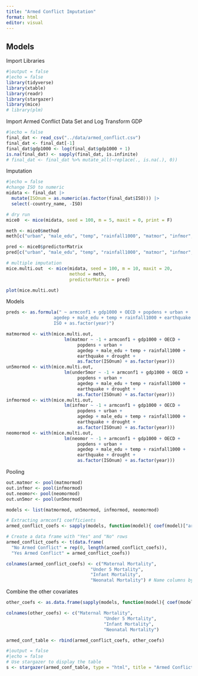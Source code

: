 ```yaml
---
title: "Armed Conflict Imputation"
format: html
editor: visual
---
```


## Models

Import Libraries

```r
#|output = false
#|echo = false
library(tidyverse)
library(xtable)
library(readr)
library(stargazer)
library(mice)
# library(plm)

```

Import Armed Conflict Data Set and Log Transform GDP

```r
#|echo = false
final_dat <- read_csv("../data/armed_conflict.csv")
final_dat <- final_dat[-1]
final_dat$gdp1000 <- log(final_dat$gdp1000 + 1)
is.na(final_dat) <- sapply(final_dat, is.infinite)
# final_dat <- final_dat %>% mutate_all(~replace(., is.na(.), 0))
```

Imputation

```r
#|echo = false
#change ISO to numeric
midata <- final_dat |>
  mutate(ISOnum = as.numeric(as.factor(final_dat$ISO))) |>
  select(-country_name, -ISO)

# dry run
mice0  <- mice(midata, seed = 100, m = 5, maxit = 0, print = F)

meth <- mice0$method
meth[c("urban", "male_edu", "temp", "rainfall1000", "matmor", "infmor", "neomor", "under5mor", "gdp1000", "popdens")] <- "2l.lmer"

pred <- mice0$predictorMatrix
pred[c("urban", "male_edu", "temp", "rainfall1000", "matmor", "infmor", "neomor", "under5mor", "gdp1000", "popdens"), "ISOnum"] <- -2

# multiple imputation
mice.multi.out  <- mice(midata, seed = 100, m = 10, maxit = 20,
                        method = meth,
                        predictorMatrix = pred)

plot(mice.multi.out)
```



Models

```r
preds <- as.formula(" ~ armconf1 + gdp1000 + OECD + popdens + urban + 
                  agedep + male_edu + temp + rainfall1000 + earthquake + drought + 
                  ISO + as.factor(year)")

matmormod <- with(mice.multi.out, 
                      lm(matmor ~ -1 + armconf1 + gdp1000 + OECD +
                           popdens + urban + 
                           agedep + male_edu + temp + rainfall1000 +
                           earthquake + drought + 
                           as.factor(ISOnum) + as.factor(year)))
un5mormod <- with(mice.multi.out, 
                      lm(under5mor ~ -1 + armconf1 + gdp1000 + OECD +
                           popdens + urban + 
                           agedep + male_edu + temp + rainfall1000 +
                           earthquake + drought + 
                           as.factor(ISOnum) + as.factor(year)))
infmormod <- with(mice.multi.out, 
                      lm(infmor ~ -1 + armconf1 + gdp1000 + OECD +
                           popdens + urban + 
                           agedep + male_edu + temp + rainfall1000 +
                           earthquake + drought + 
                           as.factor(ISOnum) + as.factor(year)))
neomormod <- with(mice.multi.out, 
                      lm(neomor ~ -1 + armconf1 + gdp1000 + OECD +
                           popdens + urban + 
                           agedep + male_edu + temp + rainfall1000 +
                           earthquake + drought + 
                           as.factor(ISOnum) + as.factor(year)))
```

Pooling

```r
out.matmor <- pool(matmormod)
out.infmor <- pool(infmormod)
out.neomor<- pool(neomormod)
out.un5mor <- pool(un5mormod)
```


```r
models <- list(matmormod, un5mormod, infmormod, neomormod)

# Extracting armconf1 coefficients
armed_conflict_coefs <- sapply(models, function(model){ coef(model)["armconf1"]})

# Create a data frame with "Yes" and "No" rows
armed_conflict_coefs <- t(data.frame(
  "No Armed Conflict" = rep(0, length(armed_conflict_coefs)),          # 0 for "No" rows
  "Yes Armed Conflict" = armed_conflict_coefs))                         # Coefficient for "Yes" rows

colnames(armed_conflict_coefs) <- c("Maternal Mortality",
                                "Under 5 Mortality",
                                "Infant Mortality",
                                "Neonatal Mortality") # Name columns by model
```

Combine the other covariates

```r
other_coefs <- as.data.frame(sapply(models, function(model){ coef(model)[-1]}))

colnames(other_coefs) <- c("Maternal Mortality",
                                     "Under 5 Mortality",
                                     "Infant Mortality",
                                     "Neonatal Mortality")

armed_conf_table <- rbind(armed_conflict_coefs, other_coefs)

```


```r
#|output = false
#|echo = false
# Use stargazer to display the table
s <- stargazer(armed_conf_table, type = "html", title = "Armed Conflict Binary for Mortality Models", out = c("Figures/mordmodel.html"), summary = FALSE, rownames = TRUE)
```
